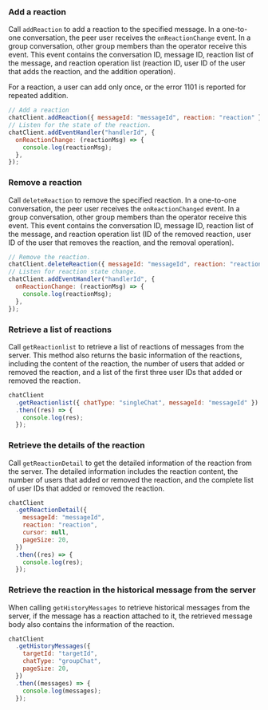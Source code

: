 <PlatformWrapper platform="web">

### Add a reaction

Call `addReaction` to add a reaction to the specified message. In a one-to-one conversation, the peer user receives the `onReactionChange` event. In a group conversation, other group members than the operator receive this event. This event contains the conversation ID, message ID, reaction list of the message, and reaction operation list (reaction ID, user ID of the user that adds the reaction, and the addition operation).

For a reaction, a user can add only once, or the error 1101 is reported for repeated addition.

```javascript
// Add a reaction
chatClient.addReaction({ messageId: "messageId", reaction: "reaction" });
// Listen for the state of the reaction.
chatClient.addEventHandler("handlerId", {
  onReactionChange: (reactionMsg) => {
    console.log(reactionMsg);
  },
});
```

### Remove a reaction

Call `deleteReaction` to remove the specified reaction. In a one-to-one conversation, the peer user receives the `onReactionChanged` event. In a group conversation, other group members than the operator receive this event. This event contains the conversation ID, message ID, reaction list of the message, and reaction operation list (ID of the removed reaction, user ID of the user that removes the reaction, and the removal operation).

```javascript
// Remove the reaction.
chatClient.deleteReaction({ messageId: "messageId", reaction: "reaction" });
// Listen for reaction state change.
chatClient.addEventHandler("handlerId", {
  onReactionChange: (reactionMsg) => {
    console.log(reactionMsg);
  },
});
```

### Retrieve a list of reactions

Call `getReactionlist` to retrieve a list of reactions of messages from the server. This method also returns the basic information of the reactions, including the content of the reaction, the number of users that added or removed the reaction, and a list of the first three user IDs that added or removed the reaction.

```javascript
chatClient
  .getReactionlist({ chatType: "singleChat", messageId: "messageId" })
  .then((res) => {
    console.log(res);
  });
```

### Retrieve the details of the reaction

Call `getReactionDetail` to get the detailed information of the reaction from the server. The detailed information includes the reaction content, the number of users that added or removed the reaction, and the complete list of user IDs that added or removed the reaction.

```javascript
chatClient
  .getReactionDetail({
    messageId: "messageId",
    reaction: "reaction",
    cursor: null,
    pageSize: 20,
  })
  .then((res) => {
    console.log(res);
  });
```

### Retrieve the reaction in the historical message from the server

When calling `getHistoryMessages` to retrieve historical messages from the server, if the message has a reaction attached to it, the retrieved message body also contains the information of the reaction.

```javascript
chatClient
  .getHistoryMessages({
    targetId: "targetId",
    chatType: "groupChat",
    pageSize: 20,
  })
  .then((messages) => {
    console.log(messages);
  });
```

</PlatformWrapper>
